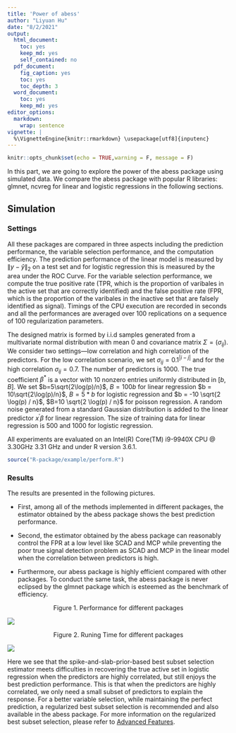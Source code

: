 ```yaml
---
title: 'Power of abess'
author: "Liyuan Hu"
date: "8/2/2021"
output:
  html_document: 
    toc: yes
    keep_md: yes
    self_contained: no
  pdf_document:
    fig_caption: yes
    toc: yes
    toc_depth: 3
  word_document: 
    toc: yes
    keep_md: yes
editor_options: 
  markdown: 
    wrap: sentence
vignette: |
  %\VignetteEngine{knitr::rmarkdown} \usepackage[utf8]{inputenc}
---
```


```r
knitr::opts_chunk$set(echo = TRUE,warning = F, message = F)
```
In this part, we are going to explore the power of the abess package using simulated data. 
We compare the abess package with popular R libraries: glmnet, ncvreg for linear and logistic regressions in the following sections.

## Simulation

### Settings

All these packages are compared in three aspects including the prediction performance, the variable selection performance, and the computation efficiency.
The prediction performance of the linear model is measured by $\|y - \hat{y}\|_2$ on a test set and for logistic regression this is measured by the area under the ROC Curve.
For the variable selection performance, we compute the true positive rate (TPR, which is the proportion of varibales in the active set that are correctly identified) 
and the false positive rate (FPR, which is the proportion of the varibales in the inactive set that are falsely identified as signal). 
Timings of the CPU execution are recorded in seconds and all the performances are averaged over 100 replications on a sequence
of 100 regularization parameters.

The designed matrix is formed by i.i.d samples generated from a multivariate normal distribution with mean 0 and covariance matrix $\Sigma = (\sigma_{ij})$. We consider two settings—low correlation and high correlation of the predictors. For the low correlation scenario, we set $\sigma_{ij} = 0.1^{|i-j|}$ and for the high correlation $\sigma_{ij} = 0.7$. The number of predictors is 1000. The true coefficient $\beta^*$ is a vector with 10 nonzero entries uniformly distributed in $[b,B]$. We set $b=5\sqrt{2\log(p)/n}$, $B = 100b$ for linear regression $b = 10\sqrt{2\log(p)/n}$, $B = 5*b$ for logistic regression and $b = -10 \sqrt{2  \log(p) / n}$, $B=10 \sqrt{2 \log(p) / n}$ for poisson regression. A random noise generated from a standard Gaussian distribution is added to the linear predictor $x^\prime\beta$ for linear regression. The size of training data for linear regression is 500 and 1000 for logistic regression.


All experiments are
evaluated on an  Intel(R) Core(TM) i9-9940X CPU @ 3.30GHz 3.31 GHz and under R version 3.6.1. 

```r
source("R-package/example/perform.R")
```

### Results

The results are presented in the following pictures. 

* First, among all of the methods implemented in different packages,
	the estimator obtained by the abess package shows the best prediction performance. 
	
* Second, the estimator obtained by the abess package can reasonably control the FPR at a 
low level like SCAD and MCP while preventing the poor true signal detection problem as SCAD and MCP in the linear model 
when the correlation between predictors is high. 

* Furthermore, our abess package is highly efficient compared with other packages. To conduct the same task, the abess package is never eclipsed by the glmnet package which is esteemed as the benchmark of efficiency.

<center> Figure 1. Performance for different packages </center>

<img src='https://raw.githubusercontent.com/abess-team/abess/master/docs/perform/performance.png'/>


<center> Figure 2. Runing Time for different packages </center>

<img src='https://raw.githubusercontent.com/abess-team/abess/master/docs/perform/time_perform.png'/>

Here we see that the spike-and-slab-prior-based best subset selection estimator meets difficulties in recovering the true active set in logistic regression when the predictors are highly correlated, but still enjoys the best prediction performance. 
This is that when the predictors are highly correlated, we only need a small subset of predictors to 
explain the response. For a better variable selection, while maintaining the perfect prediction, 
a regularized best subset selection is recommended and also available in the abess package. 
For more information on the regularized best subset selection, 
please refer to [Advanced Features](https://abess-team.github.io/abess/articles/v07-advancedFeatures.html).

